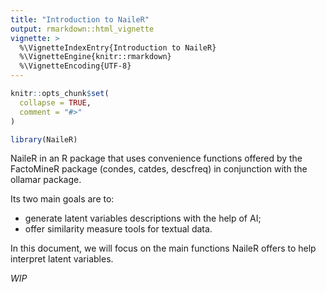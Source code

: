 ```yaml
---
title: "Introduction to NaileR"
output: rmarkdown::html_vignette
vignette: >
  %\VignetteIndexEntry{Introduction to NaileR}
  %\VignetteEngine{knitr::rmarkdown}
  %\VignetteEncoding{UTF-8}
---
```


```r
knitr::opts_chunk$set(
  collapse = TRUE,
  comment = "#>"
)
```

```r
library(NaileR)
```

NaileR in an R package that uses convenience functions offered by the FactoMineR package (condes, catdes, descfreq) in conjunction with the ollamar package.

Its two main goals are to:

* generate latent variables descriptions with the help of AI;
* offer similarity measure tools for textual data.

In this document, we will focus on the main functions NaileR offers to help interpret latent variables.



*WIP*
